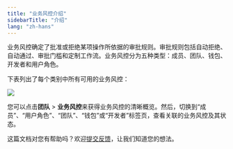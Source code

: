 ```yaml
---
title: "业务风控介绍"
sidebarTitle: "介绍"
lang: "zh-hans"
---
```


业务风控确定了批准或拒绝某项操作所依据的审批规则。审批规则包括自动拒绝、自动通过、审批门槛和定制工作流。业务风控分为五种类型：成员、团队、钱包、开发者和用户角色。

下表列出了每个类别中所有可用的业务风控：

<img src="/cn/images/organization/gov-policies.svg" className="screenshot_full_screen"/>

您可以点击**团队** > **业务风控**来获得业务风控的清晰概览。然后，切换到“成员”、“用户角色”、“团队”、“钱包”或“开发者”标签页，查看关联的业务风控及其状态。

<Tip>这篇文档对您有帮助吗？欢迎[提交反馈](https://forms.zohopublic.com/cobo/form/DocumentFeedbackForm/formperma/QvLOhxJv1_JMsJ-1dleZ8Itb_7rzN-LtgvsDdxosoVI?referrername=manuals)，让我们知道您的想法。</Tip>